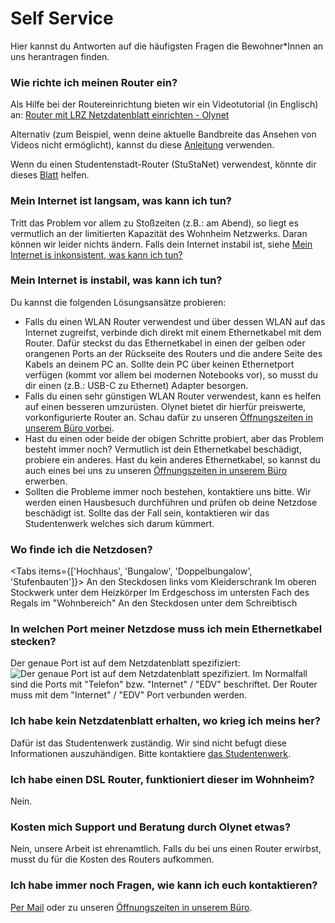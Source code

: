 
# Self Service

Hier kannst du Antworten auf die häufigsten Fragen die Bewohner\*Innen an uns
herantragen finden.

### Wie richte ich meinen Router ein?

Als Hilfe bei der Routereinrichtung bieten wir ein Videotutorial (in Englisch)
an: [Router mit LRZ Netzdatenblatt einrichten - Olynet](https://youtu.be/cfi3lpi6sKQ)

Alternativ (zum Beispiel, wenn deine aktuelle Bandbreite das Ansehen von Videos nicht ermöglicht), kannst du diese [Anleitung](https://github.com/OlyNet/wiki/files/11137592/TL-WR940N.Config_de.pdf)
 verwenden.

Wenn du einen Studentenstadt-Router (StuStaNet) verwendest, könnte dir dieses [Blatt](https://github.com/OlyNet/wiki/files/11082563/StuStaNet_de.pdf) helfen.

### Mein Internet ist langsam, was kann ich tun?

Tritt das Problem vor allem zu Stoßzeiten (z.B.: am Abend),
so liegt es vermutlich an der limitierten Kapazität des Wohnheim Netzwerks.
Daran können wir leider nichts ändern. Falls dein Internet instabil ist, siehe
[Mein Internet is inkonsistent, was kann ich tun?](#mein-internet-is-instabil-was-kann-ich-tun)

### Mein Internet is instabil, was kann ich tun?

Du kannst die folgenden Lösungsansätze probieren:

- Falls du einen WLAN Router verwendest und über dessen WLAN auf das Internet zugreifst,
  verbinde dich direkt mit einem Ethernetkabel mit dem Router. Dafür steckst du das
  Ethernetkabel in einen der gelben oder orangenen Ports an der Rückseite des Routers
  und die andere Seite des Kabels an deinem PC an. Sollte dein PC über
  keinen Ethernetport verfügen (kommt vor allem bei modernen Notebooks vor), so
  musst du dir einen (z.B.: USB-C zu Ethernet) Adapter besorgen.
- Falls du einen sehr günstigen WLAN Router verwendest, kann es helfen auf
  einen besseren umzurüsten. Olynet bietet dir hierfür preiswerte, vorkonfigurierte
  Router an. Schau dafür zu unseren [Öffnungszeiten in unserem Büro vorbei](/#öffnungszeiten).
- Hast du einen oder beide der obigen Schritte probiert, aber das Problem besteht immer noch?
  Vermutlich ist dein Ethernetkabel beschädigt, probiere ein anderes. Hast du kein anderes
  Ethernetkabel, so kannst du auch eines bei uns zu unseren [Öffnungszeiten in unserem Büro](/#öffnungszeiten)
  erwerben.
- Sollten die Probleme immer noch bestehen, kontaktiere uns bitte. Wir werden einen
  Hausbesuch durchführen und prüfen ob deine Netzdose beschädigt ist. Sollte das
  der Fall sein, kontaktieren wir das Studentenwerk welches sich darum kümmert.

### Wo finde ich die Netzdosen?

<Tabs items={['Hochhaus', 'Bungalow', 'Doppelbungalow', 'Stufenbauten']}>
  <Tab>
    An den Steckdosen links vom Kleiderschrank
  </Tab>
  <Tab>
    Im oberen Stockwerk unter dem Heizkörper
  </Tab>
  <Tab>
    Im Erdgeschoss im untersten Fach des Regals im "Wohnbereich"
  </Tab>
  <Tab>
    An den Steckdosen unter dem Schreibtisch
  </Tab>
</Tabs>

### In welchen Port meiner Netzdose muss ich mein Ethernetkabel stecken?

Der genaue Port ist auf dem Netzdatenblatt spezifiziert:
![Der genaue Port ist auf dem Netzdatenblatt spezifiziert.](../public/Dose.png)
Im Normalfall sind die Ports mit "Telefon" bzw. "Internet" / "EDV" beschriftet. Der Router muss
mit dem "Internet" / "EDV" Port verbunden werden.

### Ich habe kein Netzdatenblatt erhalten, wo krieg ich meins her?

Dafür ist das Studentenwerk zuständig. Wir sind nicht befugt diese
Informationen auszuhändigen. Bitte kontaktiere [das Studentenwerk](mailto:wohnen-team1@stwm.de).

### Ich habe einen DSL Router, funktioniert dieser im Wohnheim?

Nein.

### Kosten mich Support und Beratung durch Olynet etwas?

Nein, unsere Arbeit ist ehrenamtlich. Falls du bei uns einen Router erwirbst,
musst du für die Kosten des Routers aufkommen.

### Ich habe immer noch Fragen, wie kann ich euch kontaktieren?

[Per Mail](mailto:office@olynet.club) oder zu unseren [Öffnungszeiten in unserem Büro](/#öffnungszeiten).
